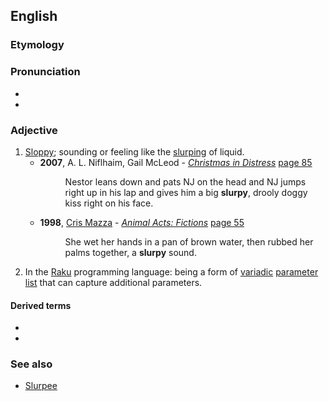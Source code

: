 ==English==

===Etymology===
{{suffix|en|slurp|y}}

===Pronunciation===
* {{IPA|en|/ˈslɜː(ɹ)pi/}}
* {{rhymes|en|ɜː(ɹ)pi}}

===Adjective===
{{en-adj|er}}

# [[sloppy|Sloppy]]; sounding or feeling like the [[slurp]]ing of liquid.
#* '''2007''', A. L. Niflhaim, Gail McLeod - ''[http://books.google.com/books?id=9u36ZpkXRcsC&pg=PA85&dq=drooly&lr=&sig=5C5urtEvZZpAYNWEN435HM9KrNE Christmas in Distress]'' [http://books.google.com/books?id=9u36ZpkXRcsC&pg=PA85&dq=drooly&lr=&sig=5C5urtEvZZpAYNWEN435HM9KrNE page 85]
#*: Nestor leans down and pats NJ on the head and NJ jumps right up in his lap and gives him a big '''slurpy''', drooly doggy kiss right on his face.
#* '''1998''', [[w:Cris Mazza|Cris Mazza]] - ''[http://books.google.com/books?id=s8K7c9_jKd0C Animal Acts: Fictions]'' [http://books.google.com/books?id=s8K7c9_jKd0C&pg=PA55&dq=slurpy&lr=&sig=QMH2Q7yfFnCgIQjoIeXTSvC4m0M page 55]
#*: She wet her hands in a pan of brown water, then rubbed her palms together, a '''slurpy''' sound.
# {{lb|en|programming}} In the [[Raku]] programming language: being a form of [[variadic]] [[parameter]] [[list]] that can capture additional parameters.

====Derived terms====
* {{l|en|slurpily}}
* {{l|en|slurpiness}}

===See also===
* [[Slurpee]]